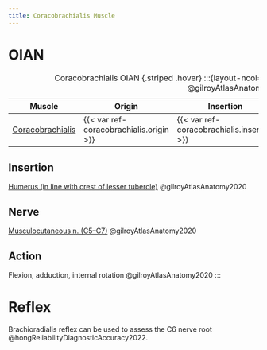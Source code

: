 ```yaml
---
title: Coracobrachialis Muscle
---
```


# OIAN

| Muscle  | Origin | Insertion | Nerve | Action |
|------|--------|-------|----------|--------|
| [Coracobrachialis]({{< var ref-coracobrachialis.path >}}) | {{< var ref-coracobrachialis.origin >}} | {{< var ref-coracobrachialis.insertion >}} | {{< var ref-coracobrachialis.nerve >}} | {{< var ref-coracobrachialis.action >}} |

: Coracobrachialis OIAN {.striped .hover}
:::{layout-ncol="4"}
## Origin
[Scapula (coracoid process)]({{< var ref-scapula-bone.path >}}) @gilroyAtlasAnatomy2020

## Insertion
[Humerus (in line with crest of lesser tubercle)]({{< var ref-humerus-bone.path >}}) @gilroyAtlasAnatomy2020

## Nerve
[Musculocutaneous n. (C5–C7)]({{< var ref-musculocutaneous-nerve.path >}})  @gilroyAtlasAnatomy2020

## Action
Flexion, adduction, internal rotation @gilroyAtlasAnatomy2020
:::


# Reflex {#reflex}

Brachioradialis reflex can be used to assess the C6 nerve root @hongReliabilityDiagnosticAccuracy2022. 